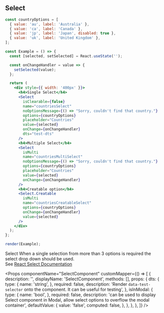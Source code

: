 
## Select

```jsx live=true
const countryOptions = [
  { value: 'au', label: 'Australia' },
  { value: 'ca', label: 'Canada' },
  { value: 'jp', label: 'Japan', disabled: true },
  { value: 'uk', label: 'United Kingdom' },
];

const Example = () => {
  const [selected, setSelected] = React.useState('');

  const onChangeHandler = value => {
    setSelected(value);
  };

  return (
    <div style={{ width: '400px' }}>
      <h4>Single Select</h4>
      <Select
        isClearable={false}
        name="countriesSelect"
        noOptionsMessage={() => "Sorry, couldn't find that country."}
        options={countryOptions}
        placeholder="Countries"
        value={selected}
        onChange={onChangeHandler}
        dts="test-dts"
      />
      <h4>Multiple Select</h4>
      <Select
        isMulti
        name="countriesMultiSelect"
        noOptionsMessage={() => "Sorry, couldn't find that country."}
        options={countryOptions}
        placeholder="Countries"
        value={selected}
        onChange={onChangeHandler}
      />
      <h4>Creatable option</h4>
      <Select.Creatable
        isMulti
        name="countriesCreatableSelect"
        options={countryOptions}
        onChange={onChangeHandler}
        value={selected}
      />
    </div>
  );
};

render(Example);
```

<DesignNotes>
  <span className="text-bold">Select</span> When a single selection from more than 3 options is required the select drop
  down should be used.

  <div style={{ paddingTop: 5 }}>
    See <a href="https://github.com/JedWatson/react-select">React Select Documentation</a>
  </div>
</DesignNotes>

<Props
  componentName="SelectComponent"
  customMapper={() => [
    {
      description: '',
      displayName: 'SelectComponent',
      methods: [],
      props: {
        dts: {
          type: {
            name: 'string',
          },
          required: false,
          description: 'Render `data-test-selector` onto the component. It can be useful for testing',
        },
        isInModal: {
          type: {
            name: 'bool',
          },
          required: false,
          description:
            'can be used to display Select component in Modal, allow select options to overflow the modal container',
          defaultValue: {
            value: 'false',
            computed: false,
          },
        },
      },
    },
  ]}
/>
